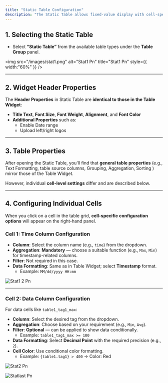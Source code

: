 ```yaml
---
title: "Static Table Configuration"
description: "The Static Table allows fixed-value display with cell-specific formatting, aggregation, and filters. Since many features are identical to the Table Widget, only distinct or additional configurations are explained here."
---
```


## **1. Selecting the Static Table**

- Select **“Static Table”** from the available table types under the **Table Group** panel.

<img
  src="/images/stat1.png"
  alt="Stat1 Pn"
  title="Stat1 Pn"
  style={{ width:"60%" }}
/>

---

## **2. Widget Header Properties**

The **Header Properties** in Static Table are **identical to those in the Table Widget**:

- **Title Text**, **Font Size**, **Font Weight**, **Alignment**, and **Font Color**
- **Additional Properties** such as:
  - Enable Date range
  - Upload left/right logos

---

## **3. Table Properties**

After opening the Static Table, you'll find that **general table properties** (e.g., Text Formatting, table source columns, Grouping, Aggregation, Sorting  ) mirror those of the Table Widget.

However, individual **cell-level settings** differ and are described below.

---

## **4. Configuring Individual Cells**

When you click on a cell in the table grid, **cell-specific configuration options** will appear on the right-hand panel.

### **Cell 1: Time Column Configuration**

- **Column**: Select the column name (e.g., `time`) from the dropdown.
- **Aggregation**: **Mandatory** — choose a suitable function (e.g., `Max`, `Min`) for timestamp-related columns.
- **Filter**: Not required in this case.
- **Data Formatting**: Same as in Table Widget; select **Timestamp** format.
  - Example: `MM/dd/yyyy HH:mm`

![Stat1 2 Pn](/images/stat1.2.png)

---

### **Cell 2: Data Column Configuration**

For data cells like `table1_tag1_max`:

- **Column**: Select the desired tag from the dropdown.
- **Aggregation**: Choose based on your requirement (e.g., `Min`, `Avg`).
- **Filter**: **Optional** — can be applied to show data conditionally.
  - Example: `table1_tag1_max >= 100`
- **Data Formatting**: Select **Decimal Point** with the required precision (e.g., `2`).
- **Cell Color**: Use conditional color formatting.
  - Example: `{table1.tag1} > 400` → Color: Red

![Stat2 Pn](/images/stat2.png)

![Statlast Pn](/images/statlast.png)